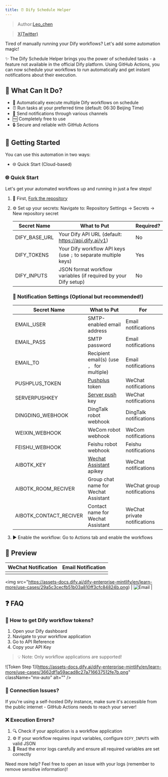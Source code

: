 ```yaml
---
title: ⏰ Dify Schedule Helper
---
```



> Author:[Leo_chen](https://github.com/leochen-g) 

> [X(Twitter)](https://x.com/leochen_code)

Tired of manually running your Dify workflows? Let's add some automation magic! 

✨ The Dify Schedule Helper brings you the power of scheduled tasks - a feature not available in the official Dify platform. Using GitHub Actions, you can now schedule your workflows to run automatically and get instant notifications about their execution.

## 🎯 What Can It Do?

- 🔄 Automatically execute multiple Dify workflows on schedule
- ⏰ Run tasks at your preferred time (default: 06:30 Beijing Time)
- 📱 Send notifications through various channels
- 🆓 Completely free to use
- 🔒 Secure and reliable with GitHub Actions

## 🚀 Getting Started

You can use this automation in two ways:
- 🌐 Quick Start (Cloud-based)

### 🌐 Quick Start

Let's get your automated workflows up and running in just a few steps!

1. 🍴 First, [Fork the repository](https://github.com/leochen-g/dify-schedule)

2. ⚙️ Set up your secrets:
   Navigate to: Repository Settings -> Secrets -> New repository secret

   | Secret Name | What to Put | Required? |
   |------------|-------------|-----------|
   | DIFY_BASE_URL | Your Dify API URL (default: https://api.dify.ai/v1) | No |
   | DIFY_TOKENS | Your Dify workflow API keys (use `;` to separate multiple keys) | Yes |
   | DIFY_INPUTS | JSON format workflow variables (if required by your Dify setup) | No |
   
   ### 📱 Notification Settings (Optional but recommended!)
   
   | Secret Name | What to Put | For |
   |------------|-------------|-----|
   | EMAIL_USER | SMTP-enabled email address | Email notifications |
   | EMAIL_PASS | SMTP password | Email notifications |
   | EMAIL_TO | Recipient email(s) (use `, ` for multiple) | Email notifications |
   | PUSHPLUS_TOKEN | [Pushplus](http://www.pushplus.plus/) token | WeChat notifications |
   | SERVERPUSHKEY | [Server push](https://sct.ftqq.com/) key | WeChat notifications |
   | DINGDING_WEBHOOK | DingTalk robot webhook | DingTalk notifications |
   | WEIXIN_WEBHOOK | WeCom robot webhook | WeCom notifications |
   | FEISHU_WEBHOOK | Feishu robot webhook | Feishu notifications |
   | AIBOTK_KEY | [Wechat Assistant](https://wechat.aibotk.com?r=dBL0Bn&f=difySchedule) apikey | WeChat notifications |
   | AIBOTK_ROOM_RECIVER | Group chat name for Wechat Assistant | WeChat group notifications |
   | AIBOTK_CONTACT_RECIVER | Contact name for Wechat Assistant | WeChat private notifications |

3. ▶️ Enable the workflow:
   Go to Actions tab and enable the workflows

## 📸 Preview

| WeChat Notification | Email Notification |
|:------------------:|:------------------:|
| <div class="image-side-by-side">
  <img
src="https://assets-docs.dify.ai/dify-enterprise-mintlify/en/learn-more/use-cases/29a5c3cecfb51b03a810ff3cfc84824b.png) | ![Email](https://assets-docs.dify.ai/dify-enterprise-mintlify/en/learn-more/use-cases/e46b0c8b31e97d9c36c0f1ec260c3a4a.png) |

## ❓ FAQ

### 🔑 How to get Dify workflow tokens?

1. Open your Dify dashboard
2. Navigate to your workflow application
3. Go to API Reference
4. Copy your API Key

> 💡 Note: Only workflow applications are supported!

![Token Step 1](https://assets-docs.dify.ai/dify-enterprise-mintlify/en/learn-more/use-cases/3662df1a59acad8c27a716637512fe7b.png"
className="mx-auto"
alt=""
/>
  <img
src="https://assets-docs.dify.ai/dify-enterprise-mintlify/en/learn-more/use-cases/5e67ae283c36aba4bc36fc1187ecaacd.png"
className="mx-auto"
alt=""
/>
</div>

### 🚫 Connection Issues?

If you're using a self-hosted Dify instance, make sure it's accessible from the public internet - GitHub Actions needs to reach your server!

### ❌ Execution Errors?

1. 🔍 Check if your application is a workflow application
2. ⚙️ If your workflow requires input variables, configure `DIFY_INPUTS` with valid JSON
3. 📝 Read the error logs carefully and ensure all required variables are set correctly

Need more help? Feel free to open an issue with your logs (remember to remove sensitive information)! 